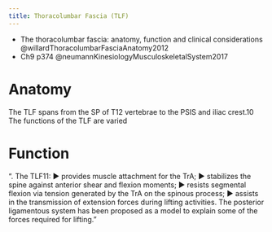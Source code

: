 ```yaml
---
title: Thoracolumbar Fascia (TLF)
---
```


:::{.callout-note title="Articles to read"}

- The thoracolumbar fascia: anatomy, function and clinical considerations @willardThoracolumbarFasciaAnatomy2012
- Ch9 p374 @neumannKinesiologyMusculoskeletalSystem2017

:::

# Anatomy

The TLF spans from the SP of T12 vertebrae to the PSIS and iliac crest.10 The functions of the TLF are varied

# Function


". The TLF11: ▶ provides muscle attachment for the TrA; ▶ stabilizes the spine against anterior shear and flexion moments; ▶ resists segmental flexion via tension generated by the TrA on the spinous process; ▶ assists in the transmission of extension forces during lifting activities. The posterior ligamentous system has been proposed as a model to explain some of the forces required for lifting."